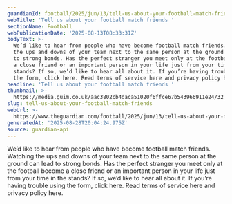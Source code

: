 ```yaml
---
guardianId: football/2025/jun/13/tell-us-about-your-football-match-friends
webTitle: 'Tell us about your football match friends '
sectionName: Football
webPublicationDate: '2025-08-13T08:33:31Z'
bodyText: >-
  We’d like to hear from people who have become football match friends. Watching
  the ups and downs of your team next to the same person at the ground can lead
  to strong bonds. Has the perfect stranger you meet only at the football become
  a close friend or an important person in your life just from your time in the
  stands? If so, we’d like to hear all about it. If you’re having trouble using
  the form, click here. Read terms of service here and privacy policy here.
headline: 'Tell us about your football match friends '
thumbnail: >-
  https://media.guim.co.uk/aac3802cb4daca51020f6ffce67b543966911e24/32_0_4560_3648/500.jpg
slug: tell-us-about-your-football-match-friends
webUrl: >-
  https://www.theguardian.com/football/2025/jun/13/tell-us-about-your-football-match-friends
generatedAt: '2025-08-28T20:04:24.975Z'
source: guardian-api
---
```

We’d like to hear from people who have become football match friends. Watching the ups and downs of your team next to the same person at the ground can lead to strong bonds. Has the perfect stranger you meet only at the football become a close friend or an important person in your life just from your time in the stands? If so, we’d like to hear all about it. If you’re having trouble using the form, click here. Read terms of service here and privacy policy here.

